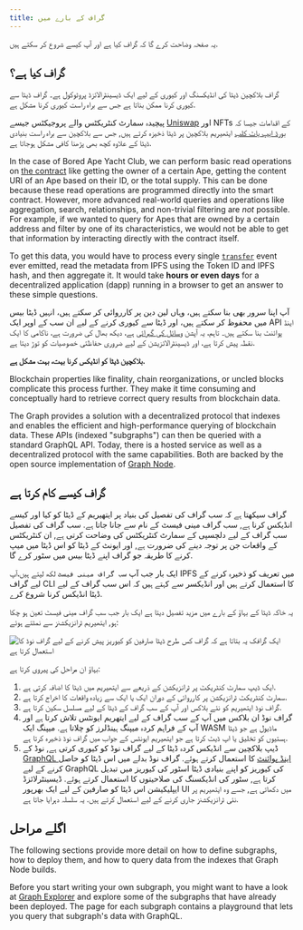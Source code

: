 ```yaml
---
title: گراف کے بارے میں
---
```


یہ صفحہ وضاحت کرے گا کہ گراف کیا ہے اور آپ کیسے شروع کر سکتے ہیں.

## گراف کیا ہے؟

گراف بلاکچین ڈیٹا کی انڈیکسنگ اور کیوری کے لیے ایک ڈیسینٹرالائزڈ پروٹوکول ہے۔ گراف ڈیٹا سے کیوری کرنا ممکن بناتا ہے جس سے براہ راست کیوری کرنا مشکل ہے.

پیچیدہ سمارٹ کنٹریکٹس والے پروجیکٹس جیسے [Uniswap](https://uniswap.org/) اور NFTs کے اقدامات جیسا کہ [بورڈ ایپ یاٹ کلب](https://boredapeyachtclub.com/) ایتھیریم بلاکچین پر ڈیٹا ذخیزہ کرتے ہیں, جس سے بلاکچین سے براہ راست بنیادی ڈیٹا کے علاوہ کچھ بھی پڑھنا کافی مشکل ہوجاتا ہے.

In the case of Bored Ape Yacht Club, we can perform basic read operations on [the contract](https://etherscan.io/address/0xbc4ca0eda7647a8ab7c2061c2e118a18a936f13d#code) like getting the owner of a certain Ape, getting the content URI of an Ape based on their ID, or the total supply. This can be done because these read operations are programmed directly into the smart contract. However, more advanced real-world queries and operations like aggregation, search, relationships, and non-trivial filtering are _not_ possible. For example, if we wanted to query for Apes that are owned by a certain address and filter by one of its characteristics, we would not be able to get that information by interacting directly with the contract itself.

To get this data, you would have to process every single [`transfer`](https://etherscan.io/address/0xbc4ca0eda7647a8ab7c2061c2e118a18a936f13d#code#L1746) event ever emitted, read the metadata from IPFS using the Token ID and IPFS hash, and then aggregate it. It would take **hours or even days** for a decentralized application (dapp) running in a browser to get an answer to these simple questions.

آپ اپنا سرور بھی بنا سکتے ہیں، وہاں لین دین پر کارروائی کر سکتے ہیں، انہیں ڈیٹا بیس میں محفوظ کر سکتے ہیں، اور ڈیٹا سے کیوری کرنے کے لیے ان سب کے اوپر ایک API اینڈ پوائنٹ بنا سکتے ہیں۔ تاہم، یہ آپشن [وسائل کی گہرائی](/network/benefits/) ہے، دیکھ بھال کی ضرورت ہے، ناکامی کا ایک نقطہ پیش کرتا ہے، اور ڈیسینٹرالائزیشن کے لیے ضروری حفاظتی خصوصیات کو توڑ دیتا ہے.

**بلاکچین ڈیٹا کو انڈیکس کرنا بہت، بہت مشکل ہے.**

Blockchain properties like finality, chain reorganizations, or uncled blocks complicate this process further. They make it time consuming and conceptually hard to retrieve correct query results from blockchain data.

The Graph provides a solution with a decentralized protocol that indexes and enables the efficient and high-performance querying of blockchain data. These APIs (indexed "subgraphs") can then be queried with a standard GraphQL API. Today, there is a hosted service as well as a decentralized protocol with the same capabilities. Both are backed by the open source implementation of [Graph Node](https://github.com/graphprotocol/graph-node).

## گراف کیسے کام کرتا ہے

گراف سیکھتا ہے کہ سب گراف کی تفصیل کی بنیاد پر ایتھیریم کے ڈیٹا کو کیا اور کیسے انڈیکس کرنا ہے, سب گراف مینی فیسٹ کے نام سے جانا جاتا ہے. سب گراف کی تفصیل سب گراف کے لیے دلچسپی کے سمارٹ کنٹریکٹس کی وضاحت کرتی ہے, ان کنٹریکٹس کے واقعات جن پر توجہ دینے کی ضرورت ہے, اور ایونٹ کے ڈیٹا کو اس ڈیٹا میں میپ کرنے کا طریقہ جو گراف اپنے ڈیٹا بیس میں سٹور کرے گا.

ایک بار جب آپ `سب گراف مینی فیسٹ` لکھ لیتے ہیں،آپ IPFS میں تعریف کو ذخیرہ کرنے کے لیے گراف CLI کا استعمال کرتے ہیں اور انڈیکسر سے کہتے ہیں کہ اس سب گراف کے لیے ڈیٹا انڈیکس کرنا شروع کرے.

یہ خاکہ ڈیٹا کے بہاؤ کے بارے میں مزید تفصیل دیتا ہے ایک بار جب سب گراف مینی فیسٹ تعین ہو چکا ہو, ایتھیریم ٹرانزیکشنز سے نمٹتے ہوئے:

![ایک گرافک یہ بتاتا ہے کہ گراف کس طرح ڈیٹا صارفین کو کیوریز پیش کرنے کے لیے گراف نوڈ کا استعمال کرتا ہے](/img/graph-dataflow.png)

بہاؤ ان مراحل کی پیروی کرتا ہے:

1. ایک ڈیپ سمارٹ کنٹریکٹ پر ٹرانزیکشن کے ذریعے سے ایتھیریم میں ڈیٹا کا اضافہ کرتی ہے.
2. سمارٹ کنٹریکٹ ٹرانزیکشن پر کارروائی کے دوران ایک یا ایک سے زیادہ واقعات کا اخراج کرتا ہے.
3. گراف نوڈ ایتھیریم کو نئے بلاکس اور آپ کے سب گراف کے ڈیٹا کے لیے مسلسل سکین کرتا ہے.
4. گراف نوڈ ان بلاکس میں آپ کے سب گراف کے لیے ایتھریم ایونٹس تلاش کرتا ہے اور آپ کے فراہم کردہ میپنگ ہینڈلرز کو چلاتا ہے. میپنگ ایک WASM ماڈیول ہے جو ڈیٹا ہستیوں کو تخلیق یا اپ ڈیٹ کرتا ہے جو ایتھیریم ایونٹس کے جواب میں گراف نوڈ ذخیرہ کرتا ہے.
5. ڈیپ بلاکچین سے انڈیکس کردہ ڈیٹا کے لیے گراف نوڈ کو کیوری کرتی ہے, نوڈ کے [GraphQL اینڈ پوائنٹ](https://graphql.org/learn/) کا استعمال کرتے ہوئے. گراف نوڈ بدلے میں اس ڈیٹا کو حاصل کرنے کے لیے GraphQL کی کیوریز کو اپنے بنیادی ڈیٹا اسٹور کی کیوریز میں تبدیل کرتا ہے, سٹور کی انڈیکسنگ کی صلاحیتوں کا استعمال کرتے ہوئے. ڈیسینٹرلائزڈ ایپلیکیشن اس ڈیٹا کو صارفین کے لیے ایک بھرپور UI میں دکھاتی ہے, جسے وہ ایتھیریم پر نئی ٹرانزیکشنز جاری کرنے کے لیے استعمال کرتے ہیں. یہ سلسلہ دہرایا جاتا ہے.

## اگلے مراحل

The following sections provide more detail on how to define subgraphs, how to deploy them, and how to query data from the indexes that Graph Node builds.

Before you start writing your own subgraph, you might want to have a look at [Graph Explorer](https://thegraph.com/explorer) and explore some of the subgraphs that have already been deployed. The page for each subgraph contains a playground that lets you query that subgraph's data with GraphQL.
